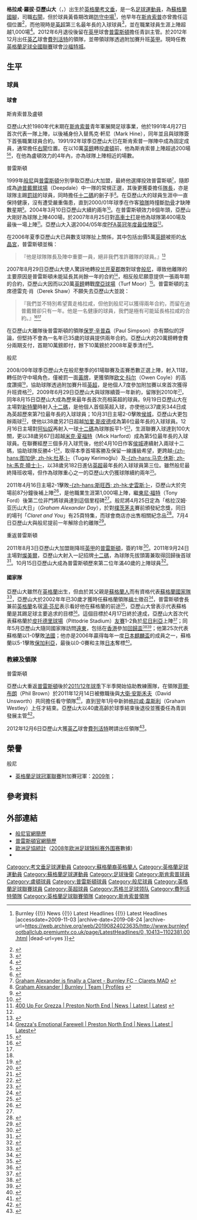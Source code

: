{{noteTA|G1=Football|G2=EPL|G3=FAcup
|T=zh-hans:格拉汉姆·亚历山大; zh-tw:格拉咸·亞歷山大; zh-hk:格拉咸·阿歷山大;
|1=zh-hans:亚历山大; zh-tw:亞歷山大; zh-hk:阿歷山大
|2=zh-hans:格拉汉姆·罗伯特·亚历山大; zh-hk:格拉咸·羅拔·阿歷山大;
|3=zh-hans:格拉汉姆; zh-hk:格拉咸;
|4=zh-hans:斯坎索普; zh-hk:斯肯索普;
|5=zh-hans:科尔切斯特; zh-hk:高車士打;
|6=zh-hans:加里·斯皮德; zh-hk:加利·史必;
|7=zh-hans:福格茨; zh-hk:福士;
}}
{{Infobox football biography
| playername          = 格拉咸·亞歷山大<br />''{{lang|en|Graham Alexander}}''
| image               = Graham Alexander 26-10-2013 1.jpg
| image_size       = 250 px
| fullname            = {{lang|en|Graham Robert Alexander}}
| nickname            = ''{{lang|en|Grezza}}''
| height              = {{height|ft=5|in=11}}
| dateofbirth         = {{birth date and age|1971|10|10|df=y}}
| cityofbirth         = [[考文垂|考文垂]]
| countryofbirth      = [[英格蘭|英格蘭]]
| currentclub         = [[沙福特城足球會|沙福特城]] (主教練)
| clubnumber          = 
| position            = [[後衛_(足球)|右閘]] / [[中場|防守中場]]
| youthyears          = 1988–1991
| youthclubs          = [[斯坎索普联足球俱乐部|斯肯索普]]
| years1              = 1991–1995
| years2              = 1995–1999
| years3              = 1999–2007
| years4              = 2007–2011
| years5              = 2011–2012
| clubs1              = [[斯坎索普联足球俱乐部|斯肯索普]]
| clubs2              = [[卢顿足球俱乐部|盧頓]]
| clubs3              = [[普雷斯顿足球俱乐部|普雷斯頓]]
| clubs4              = [[伯恩利足球俱乐部|般尼]]
| clubs5              = [[普雷斯顿足球俱乐部|普雷斯頓]]
| caps1               = 159 
| goals1              = 18
| caps2               = 152
| goals2              = 15
| caps3               = 354
| goals3              = 52
| caps4               = 154 
| goals4              = 20
| caps5               = 18
| goals5              = 2
| totalcaps           = 837
| totalgoals          = 107
| nationalyears1      = 2002–2009
| nationalteam1       = [[蘇格蘭足球代表隊|蘇格蘭]]
| nationalcaps1       = 40
| nationalgoals1      = 0
| manageryears1       = 2011–2012 
| managerclubs1       = [[普雷斯顿足球俱乐部|普雷斯頓]]（看守）
| manageryears2       = 2012–2015
| managerclubs2       = [[弗利特伍德镇足球俱乐部|費列活特]]
| manageryears3       = 2016–2018
| managerclubs3       = [[斯坎索普联足球俱乐部|斯肯索普]]
| manageryears4       = 2018–
| managerclubs4       = [[沙福特城足球會|沙福特城]]
| pcupdate            = 2012年12月28日 (五) 14:22 (UTC)
| ntupdate            = 2012年12月28日 (五) 14:22 (UTC)
}}
'''格拉咸·羅拔·亞歷山大'''（{{lang-en|'''Graham Robert Alexander'''}}，{{bd|1971年|10月10日|catidx=Alexander, Graham}}）出生於[[英格蘭|英格蘭]][[考文垂|考文垂]]，是一名[[英式足球|足球]][[運動員|運動員]]，為[[蘇格蘭足球代表隊|蘇格蘭國腳]]，司職[[後衛_(足球)|右閘]]，但於球員黃昏期改踢[[中場|防守中場]]<ref name=autogenerated2>{{Cite web |url=http://www.burnleyfootballclub.premiumtv.co.uk/page/LatestHeadlines/0,,10413~1102381,00.html |title=Alexander The Seventh! {{!}} Burnley {{!}} News {{!}} Latest Headlines {{!}} Latest Headlines<!-- Bot generated title --> |accessdate=2009-11-03 |archive-date=2019-08-24 |archive-url=https://web.archive.org/web/20190824023635/http://www.burnleyfootballclub.premiumtv.co.uk/page/LatestHeadlines/0,,10413~1102381,00.html |dead-url=yes }}</ref>，他早年在[[斯坎索普联足球俱乐部|斯肯索普]]亦曾擔任這個位置<ref name=autogenerated4>{{Cite web |url=http://www.scottishfa.co.uk/player_details.cfm?playerid=35468&squadid=1 |title=Scottish Football Association: The Scottish FA: Scotland :<!-- Bot generated title --> |access-date=2009-11-03 |archive-date=2008-12-12 |archive-url=https://web.archive.org/web/20081212050036/http://www.scottishfa.co.uk/player_details.cfm?playerid=35468&squadid=1 |dead-url=no }}</ref>，而他現時是[[英超|英超]]第三名最年長的入球球員<ref>{{cite web |language=en |url=http://www.statbunker.com/football/ktg/index.php?PL=ktgalltime&Code=EPL&statType=oldest_gs |title=English Premier League / All Time / Oldest Goal Scorers |publisher=statbunker.com |date=2009-11-03 |accessdate=2009-12-17 |archive-url=https://web.archive.org/web/20091020222131/http://www.statbunker.com/football/ktg/index.php?PL=ktgalltime&Code=EPL&statType=oldest_gs |archive-date=2009-10-20 |dead-url=yes }}</ref>，並在職業球員生涯上陣超越1,000場<ref name="1,000 club">{{cite news |language=en |url=http://www.bbc.co.uk/blogs/paulfletcher/2011/04/alexander_joins_the_1000_club.html#286904 |title=Alexander the great joins the 1,000 club |publisher=''[[BBC_Sport|BBC Sport]]'' |date=2011-04-17 |accessdate=2011-04-19 |archive-date=2019-09-11 |archive-url=https://web.archive.org/web/20190911175458/https://www.bbc.co.uk/blogs/paulfletcher/2011/04/alexander_joins_the_1000_club.html#286904 |dead-url=no }}</ref>。2012年6月退役後留在[[英甲|英甲]]球會[[普雷斯顿足球俱乐部|普雷斯頓]]擔任青訓主管。於2012年12月出任[[英乙|英乙]]球會[[弗利特伍德镇足球俱乐部|費列活特]]的領隊，並帶領球隊透過附加賽升班[[英甲|英甲]]。現時任教[[英格蘭足球全國聯賽|英格蘭足球全國聯賽]]球會[[沙福特城足球會|沙福特城]]。

==生平==
===球員===
====球會====
;斯肯索普及盧頓
亞歷山大於1980年代末期在[[斯坎索普联足球俱乐部|斯肯索普]]青年軍展開足球事業，他於1991年4月27日首次代表一隊上陣，以後補身份入替馬克·軒尼（Mark Hine），同年並且與球隊簽下首張職業球員合約。1991/92年球季亞歷山大已在斯肯索普一隊陣中成為固定成員，通常擔任[[後衛_(足球)|右閘]]位置。在以10萬[[英鎊|英鎊]]轉投[[卢顿足球俱乐部|盧頓]]前，他為斯肯索普上陣超過200場<small><ref>{{cite news |language=en |url=http://news.bbc.co.uk/sport2/hi/football/teams/p/preston/2151067.stm |title=Alexander eyes Iron tie |work=[[BBC|BBC]] Sport |date=2002-07-25 |accessdate=2009-11-03 |archive-date=2019-08-23 |archive-url=https://web.archive.org/web/20190823020909/http://news.bbc.co.uk/sport2/hi/football/teams/p/preston/2151067.stm |dead-url=no }}</ref><ref>{{Cite web |url=http://www.soccerbase.com/players_details.sd?playerid=87 |title=www.soccerbase.com - The Internet Soccer Database<!-- Bot generated title --> |access-date=2009-11-03 |archive-url=https://web.archive.org/web/20081005051355/http://www.soccerbase.com/players_details.sd?playerid=87 |archive-date=2008-10-05 |dead-url=yes }}</ref></small>，在他為盧頓效力的4年內，亦為球隊上陣相近的場數。 

;普雷斯頓
1999年[[伯恩利足球俱乐部|般尼]]與[[普雷斯顿足球俱乐部|普雷斯頓]]分別爭取亞歷山大加盟，最終他選擇投效普雷斯頓<small><ref>[http://www.clarets-mad.co.uk/news/loadnews.asp?cid=TMNW&id=350838 Graham Alexander is finally a Claret - Burnley FC - Clarets MAD<!-- Bot generated title -->] {{webarchive|url=https://web.archive.org/web/20070927175400/http://www.clarets-mad.co.uk/news/loadnews.asp?cid=TMNW&id=350838 |date=2007-09-27 }}</ref></small>，隨即成為[[迪普戴爾球場|迪普戴爾球場]]（Deepdale）中一隊的常規正選，其後更獲委擔任[[隊長_(足球)|隊長]]，亦是球隊主踢[[自由球|罰球]]的球員，同時擔任[[十二碼|十二碼]]的劊子手<small><ref name=autogenerated3>[http://www.burnleyfootballclub.premiumtv.co.uk/page/ProfilesDetail/0,,10413~8811,00.html Graham Alexander | Burnley | Team | Profiles<!-- Bot generated title -->] {{webarchive|url=https://web.archive.org/web/20080517023444/http://www.burnleyfootballclub.premiumtv.co.uk/page/ProfilesDetail/0,,10413~8811,00.html |date=2008-05-17 }}</ref></small>。在亞歷山大的球員生涯中一直保持健康，沒有遭受嚴重傷患，直到2000/01年球季在作客[[伍尔弗汉普顿流浪足球俱乐部|狼隊]]時撞斷[[肋骨|肋骨]]才缺陣數星期<small><ref>{{cite news |language=en |url=http://news.bbc.co.uk/sport2/hi/football/teams/p/preston/1090991.stm |title=Alexander injury blow for Preston |work=[[BBC|BBC]] Sport |date=2000-12-28 |accessdate=2009-11-03 |archive-date=2016-03-08 |archive-url=https://web.archive.org/web/20160308193101/http://news.bbc.co.uk/sport2/hi/football/teams/p/preston/1090991.stm |dead-url=no }}</ref></small>。2004年3月10日亞歷山大續約兩年<small><ref>{{cite news |language=en |url=http://news.bbc.co.uk/sport2/hi/football/teams/p/preston/3498718.stm |title=Alexander signs new deal |work=[[BBC|BBC]] Sport |date=2004-03-10 |accessdate=2009-11-03 |archive-date=2019-08-22 |archive-url=https://web.archive.org/web/20190822232726/http://news.bbc.co.uk/sport2/hi/football/teams/p/preston/3498718.stm |dead-url=no }}</ref></small>。在普雷斯頓效力8個年頭，亞歷山大剛好為球隊上陣400場，於2007年8月25日對[[科尔切斯特联足球俱乐部|高車士打]]是他為球隊第400場及最後一場上陣<small><ref>[http://www.pnefc.premiumtv.co.uk/page/NewsDetail/0,,10362~1098579,00.html 400 Up For Grezza | Preston North End | News | Latest | Latest<!-- Bot generated title -->] {{webarchive|url=https://web.archive.org/web/20070826141331/http://www.pnefc.premiumtv.co.uk/page/NewsDetail/0,,10362~1098579,00.html |date=2007-08-26 }}</ref></small>。亞歷山大入選2004/05年度[[英格蘭職業足球運動員協會|PFA]][[英格蘭足球冠軍聯賽|英冠]][[PFA年度最佳陣容|年度最佳陣容]]<small><ref name=autogenerated3 /></small>。 

在2006年夏季亞歷山大已與數支球隊扯上關係，其中包括出價5萬[[英鎊|英鎊]]被拒的[[水晶宫足球俱乐部|水晶宮]]，普雷斯頓並稱：
<blockquote>
『他是球隊隊長及陣中重要一員，絕非我們准許離隊的球員。』<small><ref>{{cite news |language=en |url=http://news.bbc.co.uk/sport2/hi/football/teams/p/preston/5221206.stm |title=Preston reject bid for Alexander |work=[[BBC|BBC]] Sport |date=2006-07-27 |accessdate=2009-11-03 |archive-date=2019-08-24 |archive-url=https://web.archive.org/web/20190824203925/http://news.bbc.co.uk/sport2/hi/football/teams/p/preston/5221206.stm |dead-url=no }}</ref></small>
</blockquote>

2007年8月29日亞歷山大使人驚訝地轉投[[兰开夏郡|兰开夏郡]]敵對球會[[伯恩利足球俱乐部|般尼]]，導致他離隊的主要原因是普雷斯頓未能延長其尚餘一年的合約<small><ref>[http://www.pnefc.premiumtv.co.uk/page/NewsDetail/0,,10362~1103387,00.html Grezza's Emotional Farewell | Preston North End | News | Latest | Latest<!-- Bot generated title -->]{{dead link|date=2018年3月 |bot=InternetArchiveBot |fix-attempted=yes }}</ref></small>，相反般尼願意提供一張兩年期的合約，亞歷山大因而以20萬[[英鎊|英鎊]]轉戰[[摩亞球場|摩亞球場]]（Turf Moor）<small><ref name=autogenerated5>{{cite news |language=en |url=http://news.bbc.co.uk/sport2/hi/football/teams/p/preston/6970677.stm |title=Burnley recruit PNE's Alexander |work=[[BBC|BBC]] Sport |date=2007-08-31 |accessdate=2009-11-03 |archive-date=2019-08-20 |archive-url=https://web.archive.org/web/20190820091139/http://news.bbc.co.uk/sport2/hi/football/teams/p/preston/6970677.stm |dead-url=no }}</ref></small>。普雷斯頓的主席德雷克·肖（Derek Shaw）不願失去亞歷山大並說：

 <blockquote>
『我們並不特別希望賣走格拉咸，但他到般尼可以獲得兩年合約，而留在迪普戴爾卻只有一年。他是一名健康的球員，我們是極有可能延長格拉咸的合約。』<small><ref>{{cite web |url=http://www.lep.co.uk/WebPartsTpls/sport?articleid=3161836 |title=存档副本 |accessdate=2007-08-31 |deadurl=yes |archiveurl=https://web.archive.org/web/20070928014308/http://www.lep.co.uk/WebPartsTpls/sport?articleid=3161836 |archivedate=2007-09-28 }}</ref><ref name=autogenerated5 /></small>
</blockquote>

在亞歷山大離隊後普雷斯頓的領隊[[Paul_Simpson_(footballer)|保罗·辛普森]]（Paul Simpson）亦有類似的評論，但堅持不會為一名年已35歲的球員提供兩年合約。亞歷山大的20萬鎊轉會費分兩期支付，首期10萬鎊即付，餘下10萬鎊於2008年夏季清付<small><ref name=autogenerated2 /></small>。

;般尼
2008/09年球季亞歷山大在般尼整季的61場聯賽及盃賽悉數正選上陣，射入11球，轉任防守中場角色，僅被罰一面[[黃牌|黃牌]]，更獲領隊[[欧文·科尔|欧文·科尔]]（Owen Coyle）的高度讚揚<small><ref>{{cite news |language=en |url=http://news.bbc.co.uk/sport2/hi/football/teams/b/burnley/7621155.stm |title=Coyle praises veteran Alexander |work=[[BBC|BBC]] Sport |date=2008-09-17 |accessdate=2009-11-03 |archive-date=2019-08-24 |archive-url=https://web.archive.org/web/20190824034137/http://news.bbc.co.uk/sport2/hi/football/teams/b/burnley/7621155.stm |dead-url=no }}</ref></small>，協助球隊透過附加賽升班[[英超|英超]]，是他個人7度參加附加賽以來首次獲得升班資格<small><ref>{{cite news |language=en |url=http://news.bbc.co.uk/sport2/hi/football/eng_div_1/8060970.stm |title=Burnley 1-0 Sheff Utd |work=[[BBC|BBC]] Sport |date=2009-05-25 |accessdate=2009-11-03 |archive-date=2012-08-16 |archive-url=https://www.webcitation.org/69xakmMHg?url=http://news.bbc.co.uk/sport2/hi/football/eng_div_1/8060970.stm |dead-url=no }}</ref></small>，2009年6月29日亞歷山大與球隊續簽一年新約，留隊到2010年<small><ref>{{cite news |language=en |url=http://news.bbc.co.uk/sport2/hi/football/teams/b/burnley/8123860.stm |title=Alexander pens new Burnley deal |work=[[BBC|BBC]] Sport |date=2009-06-29 |accessdate=2009-11-03 |archive-date=2019-08-23 |archive-url=https://web.archive.org/web/20190823020912/http://news.bbc.co.uk/sport2/hi/football/teams/b/burnley/8123860.stm |dead-url=no }}</ref></small>，同年8月15日亞歷山大成為歷來最年長首次亮相英超的球員。9月19日亞歷山大在主場對[[桑德兰足球俱乐部|新特蘭]]時射入[[十二碼|十二碼]]，是他個人首個英超入球，亦使他以37歲另344日成為英超歷來第7位最年長的入球球員；10月31日主場2-0擊敗[[赫尔城足球俱乐部|侯城]]，亞歷山大更包辦兩球<small><ref>{{cite news |language=en |url=http://news.bbc.co.uk/sport2/hi/football/eng_prem/8333572.stm |title=Burnley 2-0 Hull |work=[[BBC|BBC]] Sport |date=2009-10-31 |accessdate=2009-11-03 |archive-date=2019-08-22 |archive-url=https://web.archive.org/web/20190822232728/http://news.bbc.co.uk/sport2/hi/football/eng_prem/8333572.stm |dead-url=no }}</ref></small>，使他以38歲另21日超越[[加里·斯皮德|加里·斯皮德]]成為第6位最年長的入球球員。12月16日主場對[[阿森纳足球俱乐部|阿仙奴]]再射入一球[[十二碼|十二碼]]為球隊扳平1-1<small><ref>{{cite news |language=en |url=http://news.bbc.co.uk/sport2/hi/football/eng_prem/8412225.stm |title=Burnley 1-1 Arsenal |publisher=[[BBC|BBC]] Sport |date=2009-12-16 |accessdate=2009-12-17 |archive-date=2020-12-21 |archive-url=https://web.archive.org/web/20201221192857/http://news.bbc.co.uk/sport2/hi/football/eng_prem/8412225.stm |dead-url=no }}</ref></small>，生涯聯賽入球達到100大關，更以38歲另67日超越[[米克·夏福特|米克·夏福特]]（Mick Harford）成為第5位最年長的入球球員。在聯賽經歷三個多月入球荒後，他於4月10日作客[[赫尔城足球俱乐部|侯城]]連續射入兩球十二碼，協助球隊反勝4-1<small><ref>{{cite news |language=en |url=http://news.bbc.co.uk/sport2/hi/football/eng_prem/8607332.stm |title=Hull 1-4 Burnley |publisher=[[BBC|BBC]] Sport |date=2010-04-10 |accessdate=2010-04-12 |archive-date=2010-04-12 |archive-url=https://web.archive.org/web/20100412081000/http://news.bbc.co.uk/sport2/hi/football/eng_prem/8607332.stm |dead-url=no }}</ref></small>，取得本季首場客勝及保留一線護級希望，更跨越[[图加伊·克里莫格卢|-{zh-hans:图加伊; zh-hk:杜基;}-]]（Tugay Kerimoğlu）及[[马克·休斯|-{zh-hans:马克·休斯; zh-hk:馬克·曉士;}-]]，以38歲另182日進佔[[英超|英超]]最年長的入球球員第三位。雖然般尼最終降班收場，但作為球隊重心之一的亞歷山大仍獲球隊續約兩年<small><ref>{{cite news |language=en |url=http://www.skysports.com/story/0,19528,11661_6147564,00.html |title=Burnley duo pen new deals |publisher=Sky Sports |date=2010-05-11 |accessdate=2010-05-11 |archive-date=2010-05-14 |archive-url=https://web.archive.org/web/20100514145645/http://www.skysports.com/story/0,19528,11661_6147564,00.html |dead-url=no }}</ref></small>。

2011年4月16日主場2-1擊敗[[斯旺西城足球俱乐部|-{zh-hans:斯旺西; zh-hk:史雲斯;}-]]，亞歷山大於完場前87分鐘後補上陣<ref>{{cite news |language=en |url=http://news.bbc.co.uk/sport2/hi/football/13022994.stm |title=Burnley 2-1 Swansea |publisher=''[[BBC_Sport|BBC Sport]]'' |date=2011-04-16 |accessdate=2011-04-19 |archive-date=2011-04-23 |archive-url=https://web.archive.org/web/20110423065750/http://news.bbc.co.uk/sport2/hi/football/13022994.stm |dead-url=no }}</ref>，是他職業生涯第1,000場上陣，繼[[東尼·福特|東尼·福特]]（Tony Ford）後第二位非門將球員達到這個里程碑<ref name="1,000 club"/>。般尼將4月25日定為「格拉汉姆·亚历山大日」（''Graham Alexander Day''），於對[[朴茨茅斯足球俱乐部|樸茨茅夫]]賽前頒發紀念獎，同日的場刊「''Claret and You''」有25頁特集，而球會商店亦出售相關紀念品<ref>{{cite news |language=en |url=http://www.burnleyfootballclub.com/page/LatestHeadlines/0,,10413~2343729,00.html |title=Graham Alexander Day |publisher=[[伯恩利足球俱乐部|''burnleyfootballclub.com'']] |date=2011-04-21 |accessdate=2011-04-22 |deadurl=yes |archiveurl=https://web.archive.org/web/20110424125616/http://www.burnleyfootballclub.com/page/LatestHeadlines/0,,10413~2343729,00.html |archivedate=2011年4月24日 |df= }}</ref>。7月4日亞歷山大與般尼提前一年解除合約離隊<ref>{{cite news |language=en |url=http://news.bbc.co.uk/sport2/hi/football/14021460.stm |title=Burnley captain Graham Alexander leaves Clarets |publisher=''[[BBC_Sport|BBC Sport]]'' |date=2011-07-04 |accessdate=2011-08-04 |archive-date=2011-07-15 |archive-url=https://web.archive.org/web/20110715054210/http://news.bbc.co.uk/sport2/hi/football/14021460.stm |dead-url=no }}</ref>。

;重返普雷斯頓
2011年8月3日亞歷山大加盟剛降班[[英甲|英甲]]的[[普雷斯顿足球俱乐部|普雷斯頓]]，簽約1年<ref>{{cite news |language=en |url=http://news.bbc.co.uk/sport2/hi/football/14392301.stm |title=Graham Alexander re-joins Preston North End |publisher=''[[BBC_Sport|BBC Sport]]'' |date=2011-08-03 |accessdate=2011-08-04 |archive-date=2011-08-07 |archive-url=https://web.archive.org/web/20110807161338/http://news.bbc.co.uk/sport2/hi/football/14392301.stm |dead-url=no }}</ref>。2011年9月24日主場對[[特兰米尔流浪者足球俱乐部|燦美爾]]，亞歷山大射入一記招牌[[十二碼|十二碼]]，為球隊先拔頭籌兼取得回歸後首球<ref>{{cite news |language=en |url=http://news.bbc.co.uk/sport2/hi/football/14958277.stm |title=Preston 2-1 Tranmere |publisher=''[[BBC_Sport|BBC Sport]]'' |date=2011-09-24 |accessdate=2011-10-11 |archive-date=2011-10-23 |archive-url=https://web.archive.org/web/20111023094736/http://news.bbc.co.uk/sport2/hi/football/14958277.stm |dead-url=no }}</ref>。10月15日亞歷山大成為普雷斯頓歷來第二位年滿40歲的上陣球員<ref>{{cite news |language=en |url=http://news.bbc.co.uk/sport2/hi/football/15243376.stm |title=Age is just a number - Graham Alexander |publisher=''[[BBC_Sport|BBC Sport]]'' |date=2011-10-11 |accessdate=2011-10-10 |archive-date=2011-11-06 |archive-url=https://web.archive.org/web/20111106124036/http://news.bbc.co.uk/sport2/hi/football/15243376.stm |dead-url=no }}</ref>。

====國家隊====
亞歷山大雖然在[[英格蘭|英格蘭]]出生，但由於其父親是[[蘇格蘭人|蘇格蘭人]]而有資格代表[[蘇格蘭足球代表隊|蘇格蘭國家隊]]<ref>{{cite news |language=en |url=http://news.bbc.co.uk/sport3/worldcup2002/hi/team_pages/nigeria/newsid_1919000/1919326.stm |title=Vogts names squad for friendly |publisher=[[BBC|BBC]] Sport |date=2002-04-09 |accessdate=2009-11-03 |archive-date=2016-03-07 |archive-url=https://web.archive.org/web/20160307210518/http://news.bbc.co.uk/sport3/worldcup2002/hi/team_pages/nigeria/newsid_1919000/1919326.stm |dead-url=no }}</ref></small>，亞歷山大於2002年年已30歲才獲時任蘇格蘭領隊[[贝尔蒂·福格茨|福士]]徵召<small><ref>{{cite news |language=en |url=http://news.bbc.co.uk/sport2/hi/scotland/1931823.stm |title=New boys raring to go |publisher=[[BBC|BBC]] Sport |date=2002-04-15 |accessdate=2009-11-03 |archive-date=2016-03-07 |archive-url=https://web.archive.org/web/20160307030348/http://news.bbc.co.uk/sport2/hi/scotland/1931823.stm |dead-url=no }}</ref></small>，普雷斯頓會長兼前[[英格蘭足球代表隊|英格蘭]]名宿[[湯·芬尼|湯·芬尼]]表示看好他在蘇格蘭的前途<small><ref>{{cite news |language=en |url=http://news.bbc.co.uk/sport2/hi/scotland/1922291.stm |title=Finney backs Alexander to shine |publisher=[[BBC|BBC]] Sport |date=2002-04-10 |accessdate=2009-11-03 |archive-date=2016-03-07 |archive-url=https://web.archive.org/web/20160307023656/http://news.bbc.co.uk/sport2/hi/scotland/1922291.stm |dead-url=no }}</ref></small>，亞歷山大曾表示代表蘇格蘭是其踢足球主要追求的目標<small><ref>{{cite news |language=en |url=http://news.bbc.co.uk/sport2/hi/football/1908913.stm |title=Alexander hoping for Scotland call |publisher=[[BBC|BBC]] Sport |date=2002-04-03 |accessdate=2009-11-03 |archive-date=2016-03-08 |archive-url=https://web.archive.org/web/20160308190412/http://news.bbc.co.uk/sport2/hi/football/1908913.stm |dead-url=no }}</ref></small>。這個目標於4月17日終於達成，亞歷山大首次代表蘇格蘭於[[皮托德里球場|皮托德里球場]]（Pittodrie Stadium）[[友誼賽|友賽]]1-2負於[[尼日利亞國家足球隊|尼日利亞]]上陣<small><ref>{{cite news |language=en |url=http://news.bbc.co.uk/sport3/worldcup2002/hi/team_pages/nigeria/newsid_1918000/1918507.stm |title=Nigeria edge out Scots |publisher=[[BBC|BBC]] Sport |date=2002-04-17 |accessdate=2009-11-03 |archive-date=2020-11-16 |archive-url=https://web.archive.org/web/20201116082444/http://news.bbc.co.uk/sport3/worldcup2002/hi/team_pages/nigeria/newsid_1918000/1918507.stm |dead-url=no }}</ref></small>；同年5月亞歷山大隨同國家隊訪問[[遠東|遠東]]，包括在[[香港|香港]]參加[[香港回歸盃足球賽|回歸盃]]<small><ref>{{cite news |language=en |url=http://news.bbc.co.uk/sport3/worldcup2002/hi/team_pages/south_africa/newsid_1996000/1996842.stm |title=S Africa struggle past Scots |publisher=[[BBC|BBC]] Sport |date=2002-05-20 |accessdate=2009-11-03 |archive-date=2012-10-20 |archive-url=https://web.archive.org/web/20121020142323/http://news.bbc.co.uk/sport3/worldcup2002/hi/team_pages/south_africa/newsid_1996000/1996842.stm |dead-url=no }}</ref><ref>{{cite news |language=en |url=http://news.bbc.co.uk/sport2/hi/scotland/2002159.stm |title=Scots stroll to victory |publisher=[[BBC|BBC]] Sport |date=2002-05-23 |accessdate=2009-11-03 |archive-date=2019-08-23 |archive-url=https://web.archive.org/web/20190823102406/http://news.bbc.co.uk/sport2/hi/scotland/2002159.stm |dead-url=no }}</ref></small>；他第25次代表蘇格蘭以1-0擊敗[[法國國家足球隊|法國]]；他亦是2006年贏得每年一度[[日本|日本]][[麒麟盃|麒麟盃]]的成員之一，蘇格蘭以5-1擊敗[[保加利亞國家足球隊|保加利亞]]，最後以0-0賽和主隊[[日本國家足球隊|日本]]奪標<small><ref>{{Cite web |url=http://www.rsssf.com/tablesk/kirin.html |title=Kirin Cup<!-- Bot generated title --> |access-date=2009-11-03 |archive-date=2007-08-21 |archive-url=https://web.archive.org/web/20070821100635/http://www.rsssf.com/tablesk/kirin.html |dead-url=no }}</ref></small>。

===教練及領隊===
;普雷斯頓
亞歷山大重返[[普雷斯顿足球俱乐部|普雷斯頓]]後於[[普雷斯頓2011年至2012年球季|2011/12年球季]]下半季開始協助教練團隊，在領隊[[菲爾·布朗|菲爾·布朗]]（Phil Brown）於2011年12月14日被撤職後與[[大衛·安斯禾夫|大衛·安斯禾夫]]（David Unsworth）共同擔任看守領隊<ref>{{cite news |language=en |url=http://www.bbc.co.uk/sport/0/football/16178900 |title=Manager Phil Brown is sacked by Preston North End |publisher=''[[BBC_Sport|BBC Sport]]'' |date=2011-12-14 |accessdate=2012-12-28 |archive-date=2013-12-30 |archive-url=https://web.archive.org/web/20131230015151/http://www.bbc.co.uk/sport/0/football/16178900 |dead-url=no }}</ref>，直到翌年1月中新帥[[格拉咸·韋斯利|格拉咸·韋斯利]]（Graham Westley）上任才結束。亞歷山大以40歲高齡於球季結束後退役並獲委任為青訓發展主管<ref>{{cite news |language=en |url=http://www.bbc.co.uk/sport/0/football/18525245 |title=Preston appoint Graham Alexander as head of youth development |publisher=''[[BBC_Sport|BBC Sport]]'' |date=2012-06-20 |accessdate=2012-12-28 |archive-date=2012-06-23 |archive-url=https://web.archive.org/web/20120623064912/http://www.bbc.co.uk/sport/0/football/18525245 |dead-url=no }}</ref>。

2012年12月6日亞歷山大獲[[英乙|英乙]]球會[[弗利特伍德镇足球俱乐部|費列活特]]聘請出任領隊<ref>{{cite news |language=en |url=http://www.bbc.co.uk/sport/0/football/20627115 |title=Fleetwood Town appoint Graham Alexander as boss |publisher=''[[BBC_Sport|BBC Sport]]'' |date=2012-12-06 |accessdate=2012-12-28 |archive-date=2016-01-13 |archive-url=https://web.archive.org/web/20160113125154/http://www.bbc.co.uk/sport/0/football/20627115 |dead-url=no }}</ref>。

==榮譽==
;般尼
*[[英格蘭足球冠軍聯賽|英格蘭足球冠軍聯賽]]附加賽冠軍：[[2008年至2009年英格蘭足球冠軍聯賽#附加賽|2009年]]；

==參考資料==
{{Reflist|2}}

==外部連結==
*[https://web.archive.org/web/20080517023444/http://www.burnleyfootballclub.premiumtv.co.uk/page/ProfilesDetail/0,,10413~8811,00.html 般尼官網簡歷]
*[https://web.archive.org/web/20070913010452/http://www.pnefc.premiumtv.co.uk/page/ProfilesDetail/0,,10362~8811,00.html 普雷斯頓官網簡歷]
*[https://web.archive.org/web/20070927211434/http://www.uefagames.com/competitions/euro/players/player=66299/index.html 歐洲足協統計]（[[2008年欧洲足球锦标赛外围赛|2008年欧洲足球锦标赛外围赛]]數據）
*{{soccerbase|id=87|name=格拉汉姆·亚历山大}}

{{2004/05年英冠PFA年度最佳陣容}}
{{2006/07年英冠PFA年度最佳陣容}}

{{DEFAULTSORT:Alexander, Graham}}
[[Category:考文垂足球運動員|Category:考文垂足球運動員]]
[[Category:蘇格蘭裔英格蘭人|Category:蘇格蘭裔英格蘭人]]
[[Category:英格蘭足球運動員|Category:英格蘭足球運動員]]
[[Category:蘇格蘭足球運動員|Category:蘇格蘭足球運動員]]
[[Category:足球後衛|Category:足球後衛]]
[[Category:斯肯索普球員|Category:斯肯索普球員]]
[[Category:盧頓球員|Category:盧頓球員]]
[[Category:普雷斯頓球員|Category:普雷斯頓球員]]
[[Category:般尼球員|Category:般尼球員]]
[[Category:英格蘭足球聯賽球員|Category:英格蘭足球聯賽球員]]
[[Category:英超球員|Category:英超球員]]
[[Category:苏格兰足球领队|Category:苏格兰足球领队]]
[[Category:費列活特領隊|Category:費列活特領隊]]
[[Category:英格蘭足球聯賽領隊|Category:英格蘭足球聯賽領隊]]
[[Category:斯肯索普領隊|Category:斯肯索普領隊]]